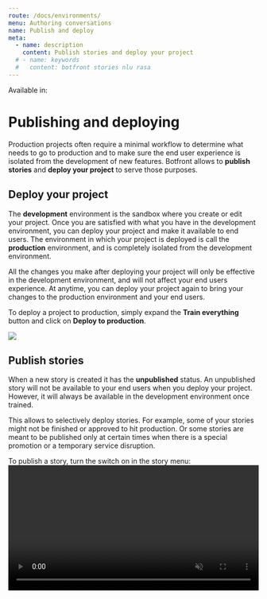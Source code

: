```yaml
---
route: /docs/environments/
menu: Authoring conversations
name: Publish and deploy
meta:
  - name: description
    content: Publish stories and deploy your project
  # - name: keywords
  #   content: botfront stories nlu rasa
---
```


Available in: <Premium plan="Botfront Cloud" />  <Premium plan="Botfront Enterprise" />

# Publishing and deploying

Production projects often require a minimal workflow to determine what needs to go to production and to make sure the end user experience is isolated from the development of new features.
Botfront allows to **publish stories** and **deploy your project** to serve those purposes.

## Deploy your project

The **development** environment is the sandbox where you create or edit your project.
Once you are satisfied with what you have in the development environment, you can deploy your project and make it available to end users.
The environment in which your project is deployed is call the **production** environment, and is completely isolated from the development environment.

All the changes you make after deploying your project will only be effective in the development environment, and will not affect your end users experience.
At anytime, you can deploy your project again to bring your changes to the production environment and your end users.

To deploy a project to production, simply expand the **Train everything** button and click on **Deploy to production**.

![](../../images/deploy_to_production.png)


## Publish stories

When a new story is created it has the **unpublished** status.
An unpublished story will not be available to your end users when you deploy your project. However, it will always be available in the development environment once trained.

This allows to selectively deploy stories. For example, some of your stories might not be finished or approved to hit production.
Or some stories are meant to be published only at certain times when there is a special promotion or a temporary service disruption.

To publish a story, turn the switch on in the story menu:
<video autoplay muted loop width="100%" controls>
  <source src="../../videos/publish_story.m4v" type="video/mp4"/>
  Your browser does not support the video tag.
</video>
